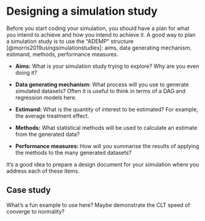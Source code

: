 # Designing a simulation study

Before you start coding your simulation, you should have a plan for what you intend to achieve and how you intend to achieve it. A good way to plan a simulation study is to use the "ADEMP" structure [@morris2019usingsimulationstudies]: aims, data generating mechanism, estimand, methods, performance measures.

- **Aims:** What is your simulation study trying to explore? Why are you even doing it?

- **Data generating mechanism:** What process will you use to generate simulated datasets? Often it is useful to think in terms of a DAG and regression models here.

- **Estimand:** What is the quantity of interest to be estimated? For example, the average treatment effect.

- **Methods:** What statistical methods will be used to calculate an estimate from the generated data?

- **Performance measures:** How will you summarise the results of applying the methods to the many generated datasets?

It's a good idea to prepare a design document for your simulation where you address each of these items.

## Case study

What's a fun example to use here? Maybe demonstrate the CLT speed of converge to normality?
